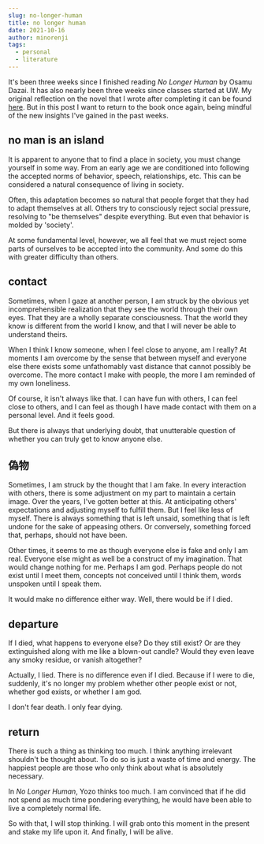 ```yaml
---
slug: no-longer-human
title: no longer human
date: 2021-10-16
author: minorenji
tags:
  - personal
  - literature
---
```


It's been three weeks since I finished reading *No Longer Human* by Osamu Dazai. It has also nearly been three weeks since classes started at UW. My original reflection on the novel that I wrote after completing it can be found [here](https://www.goodreads.com/review/show/3814398062). But in this post I want to return to the book once again, being mindful of the new insights I've gained in the past weeks.

## no man is an island
It is apparent to anyone that to find a place in society, you must change yourself in some way. From an early age we are conditioned into following the accepted norms of behavior, speech, relationships, etc. This can be considered a natural consequence of living in society.

Often, this adaptation becomes so natural that people forget that they had to adapt themselves at all. Others try to consciously reject social pressure, resolving to "be themselves" despite everything. But even that behavior is molded by 'society'.

At some fundamental level, however, we all feel that we must reject some parts of ourselves to be accepted into the community. And some do this with greater difficulty than others.

## contact
Sometimes, when I gaze at another person, I am struck by the obvious yet incomprehensible realization that they see the world through their own eyes. That they are a wholly separate consciousness. That the world they know is different from the world I know, and that I will never be able to understand theirs.

When I think I know someone, when I feel close to anyone, am I really? At moments I am overcome by the sense that between myself and everyone else there exists some unfathomably vast distance that cannot possibly be overcome. The more contact I make with people, the more I am reminded of my own loneliness.

Of course, it isn't always like that. I can have fun with others, I can feel close to others, and I can feel as though I have made contact with them on a personal level. And it feels good.

But there is always that underlying doubt, that unutterable question of whether you can truly get to know anyone else.

## 偽物
Sometimes, I am struck by the thought that I am fake. In every interaction with others, there is some adjustment on my part to maintain a certain image. Over the years, I've gotten better at this. At anticipating others' expectations and adjusting myself to fulfill them. But I feel like less of myself. There is always something that is left unsaid, something that is left undone for the sake of appeasing others. Or conversely, something forced that, perhaps, should not have been.

Other times, it seems to me as though everyone else is fake and only I am real. Everyone else might as well be a construct of my imagination. That would change nothing for me. Perhaps I am god. Perhaps people do not exist until I meet them, concepts not conceived until I think them, words unspoken until I speak them.

It would make no difference either way. Well, there would be if I died.

## departure
If I died, what happens to everyone else? Do they still exist? Or are they extinguished along with me like a blown-out candle? Would they even leave any smoky residue, or vanish altogether?

Actually, I lied. There is no difference even if I died. Because if I were to die, suddenly, it's no longer my problem whether other people exist or not, whether god exists, or whether I am god. 

I don't fear death. I only fear dying.

## return
There is such a thing as thinking too much. I think anything irrelevant shouldn't be thought about. To do so is just a waste of time and energy. The happiest people are those who only think about what is absolutely necessary.

In *No Longer Human*, Yozo thinks too much. I am convinced that if he did not spend as much time pondering everything, he would have been able to live a completely normal life.

So with that, I will stop thinking. I will grab onto this moment in the present and stake my life upon it. And finally, I will be alive.